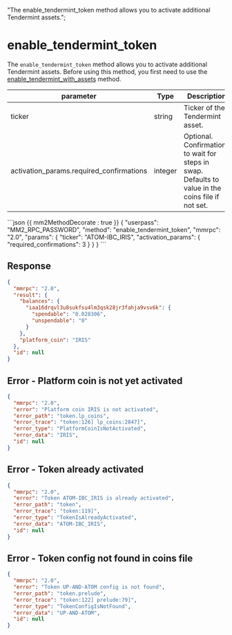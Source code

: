   "The enable_tendermint_token method allows you to activate additional Tendermint assets.";

# enable_tendermint_token

The `enable_tendermint_token` method allows you to activate additional Tendermint assets. Before using this method, you first need to use the [enable_tendermint_with_assets](/atomicdex/api/v20/enable_tendermint_with_assets) method.

| parameter                                | Type    | Description                                                                                        |
| ---------------------------------------- | ------- | -------------------------------------------------------------------------------------------------- |
| ticker                                   | string  | Ticker of the Tendermint asset.                                                                    |
| activation_params.required_confirmations | integer | Optional. Confirmations to wait for steps in swap. Defaults to value in the coins file if not set. |

<CodeGroup title="" tag="POST" label="enable_tendermint_token">
```json {{ mm2MethodDecorate : true }}
{
  "userpass": "MM2_RPC_PASSWORD",
  "method": "enable_tendermint_token",
  "mmrpc": "2.0",
  "params": {
    "ticker": "ATOM-IBC_IRIS",
    "activation_params": {
      "required_confirmations": 3
    }
  }
}
```
</CodeGroup>

## Response

```json
{
  "mmrpc": "2.0",
  "result": {
    "balances": {
      "iaa16drqvl3u8sukfsu4lm3qsk28jr3fahja9vsv6k": {
        "spendable": "0.028306",
        "unspendable": "0"
      }
    },
    "platform_coin": "IRIS"
  },
  "id": null
}
```

## Error - Platform coin is not yet activated

```json
{
  "mmrpc": "2.0",
  "error": "Platform coin IRIS is not activated",
  "error_path": "token.lp_coins",
  "error_trace": "token:126] lp_coins:2847]",
  "error_type": "PlatformCoinIsNotActivated",
  "error_data": "IRIS",
  "id": null
}
```

## Error - Token already activated

```json
{
  "mmrpc": "2.0",
  "error": "Token ATOM-IBC_IRIS is already activated",
  "error_path": "token",
  "error_trace": "token:119]",
  "error_type": "TokenIsAlreadyActivated",
  "error_data": "ATOM-IBC_IRIS",
  "id": null
}
```

## Error - Token config not found in coins file

```json
{
  "mmrpc": "2.0",
  "error": "Token UP-AND-ATOM config is not found",
  "error_path": "token.prelude",
  "error_trace": "token:122] prelude:79]",
  "error_type": "TokenConfigIsNotFound",
  "error_data": "UP-AND-ATOM",
  "id": null
}
```
